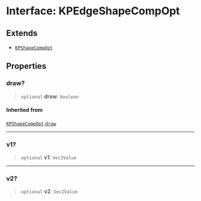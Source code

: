 # Interface: KPEdgeShapeCompOpt

## Extends

- [`KPShapeCompOpt`](/KaPlanck/api/interfaces/KPShapeCompOpt)

## Properties

### draw?

> `optional` **draw**: `boolean`

#### Inherited from

[`KPShapeCompOpt`](/KaPlanck/api/interfaces/KPShapeCompOpt).[`draw`](/KaPlanck/api/interfaces/KPShapeCompOpt#draw)

***

### v1?

> `optional` **v1**: `Vec2Value`

***

### v2?

> `optional` **v2**: `Vec2Value`
